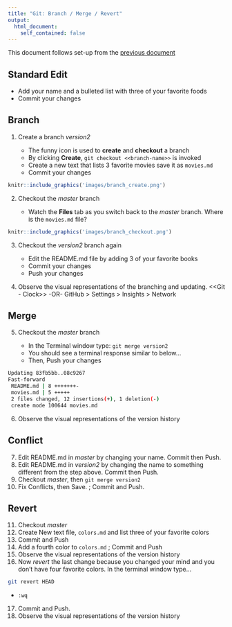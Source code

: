 ```yaml
---
title: "Git: Branch / Merge / Revert"
output: 
  html_document:
    self_contained: false
---
```


This document follows set-up from the [previous document](handson.html)

## Standard Edit

- Add your name and a bulleted list with three of your favorite foods
- Commit your changes

## Branch
1. Create a branch *version2*

    - The funny icon is used to **create** and **checkout** a branch
    - By clicking **Create**, `git checkout <<branch-name>>` is invoked
    - Create a new text that lists 3 favorite movies save it as `movies.md`
    - Commit your changes
    
```r
knitr::include_graphics('images/branch_create.png')
```
    
2. Checkout the *master* branch

    - Watch the **Files** tab as you switch back to the *master* branch.  Where is the `movies.md` file?

```r
knitr::include_graphics('images/branch_checkout.png')
```

3. Checkout the *version2* branch again

    - Edit the README.md file by adding 3 of your favorite books
    - Commit your changes
    - Push your changes
    
4. Observe the visual representations of the branching and updating.  <<Git - Clock>> -OR- GitHub > Settings > Insights > Network

## Merge
    
5. Checkout the *master* branch

    - In the Terminal window type:  `git merge version2`
    - You should see a terminal response similar to below...
    - Then, Push your changes
    
``` bash
Updating 83fb5bb..08c9267
Fast-forward
 README.md | 8 +++++++-
 movies.md | 5 +++++
 2 files changed, 12 insertions(+), 1 deletion(-)
 create mode 100644 movies.md

```

6. Observe the visual representations of the version history

## Conflict

7. Edit README.md in *master* by changing your name. Commit then Push.
8. Edit README.md in *version2* by changing the name to something different from the step above. Commit then Push.
9. Checkout *master*, then `git merge version2`
10. Fix Conflicts, then Save. ; Commit and Push.

## Revert

11. Checkout *master*
12. Create New text file, `colors.md` and list three of your favorite colors
13. Commit and Push
14. Add a fourth color to `colors.md` ; Commit and Push
15. Observe the visual representations of the version history
16. Now *revert* the last change because you changed your mind and you don't have four favorite colors.  In the terminal window type...

``` bash
git revert HEAD
```

- `:wq`

17. Commit and Push.
1. Observe the visual representations of the version history

    
<!-- Notes for Next Section -->
<!-- Should cover collaboration 
- Simplicity of the Roll-back on Social Coding sites (look at a previous version, copy/paste)
- XKCD: sync-up ; If errors: save work elseswhere, delete and download a fresh copy.
- pull requests 
- revert
- reset
- remotes
- triggers / Webhooks
- add collaborators
- Organizational Accounts
- wiki
- issues
and collaboration --> 
    
